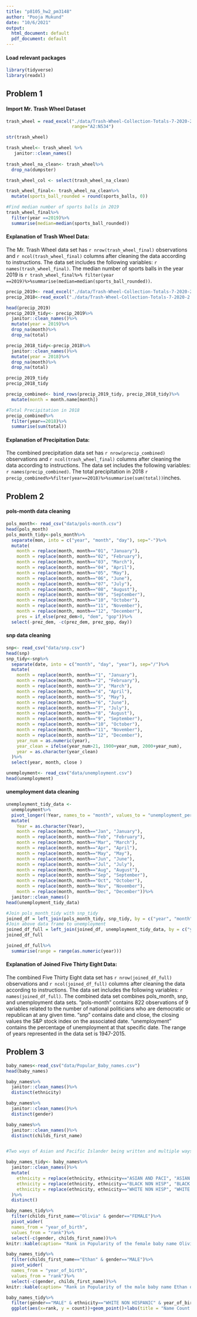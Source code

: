 ```yaml
---
title: "p8105_hw2_pm3148"
author: "Pooja Mukund"
date: "10/6/2021"
output:
  html_document: default
  pdf_document: default
---
```


#### Load relevant packages
```r
library(tidyverse)
library(readxl)
```
## Problem 1
#### Import Mr. Trash Wheel Dataset
```r
trash_wheel = read_excel("./data/Trash-Wheel-Collection-Totals-7-2020-2.xlsx", 
                         range="A2:N534")

str(trash_wheel)

trash_wheel<- trash_wheel %>%
   janitor::clean_names()
  
trash_wheel_na_clean<- trash_wheel%>%
  drop_na(dumpster)
```

```r
trash_wheel_col <- select(trash_wheel_na_clean)

trash_wheel_final<- trash_wheel_na_clean%>%
  mutate(sports_ball_rounded = round(sports_balls, 0))

#Find median number of sports balls in 2019
trash_wheel_final%>%
  filter(year ==2019)%>%
  summarise(median=median(sports_ball_rounded))
```
#### Explanation of Trash Wheel Data: 

The Mr. Trash Wheel data set has `r nrow(trash_wheel_final)` observations and `r ncol(trash_wheel_final)` columns after cleaning the data according to instructions. The data set includes the following variables: `r names(trash_wheel_final)`. The median number of sports balls in the year 2019 is `r trash_wheel_final%>% filter(year ==2019)%>%summarise(median=median(sports_ball_rounded))`.  

```r
precip_2019<- read_excel("./data/Trash-Wheel-Collection-Totals-7-2020-2.xlsx", 6, skip=1)
precip_2018<-read_excel("./data/Trash-Wheel-Collection-Totals-7-2020-2.xlsx", 7, skip=1)

head(precip_2019)
precip_2019_tidy<- precip_2019%>%
  janitor::clean_names()%>%
  mutate(year = 2019)%>%
  drop_na(month)%>%
  drop_na(total)

precip_2018_tidy<-precip_2018%>%
  janitor::clean_names()%>%
  mutate(year = 2018)%>%
  drop_na(month)%>%
  drop_na(total)

precip_2019_tidy
precip_2018_tidy

precip_combined<- bind_rows(precip_2019_tidy, precip_2018_tidy)%>%
  mutate(month = month.name[month])

#Total Precipitation in 2018
precip_combined%>%
  filter(year==2018)%>%
  summarise(sum(total))

```
#### Explanation of Precipitation Data: 

The combined precipitation data set has `r nrow(precip_combined)` observations and `r ncol(trash_wheel_final)` columns after cleaning the data according to instructions. The data set includes the following variables: `r names(precip_combined)`. The total precipitation in 2018 `r precip_combined%>%filter(year==2018)%>%summarise(sum(total))`inches.  

## Problem 2
#### pols-month data cleaning 
```r
pols_month<- read_csv("data/pols-month.csv")
head(pols_month)
pols_month_tidy<-pols_month%>%
  separate(mon, into = c("year", "month", "day"), sep="-")%>%
  mutate(
    month = replace(month, month=="01", "January"),
    month = replace(month, month=="02", "February"),
    month = replace(month, month=="03", "March"),
    month = replace(month, month=="04", "April"),
    month = replace(month, month=="05", "May"),
    month = replace(month, month=="06", "June"),
    month = replace(month, month=="07", "July"),
    month = replace(month, month=="08", "August"),
    month = replace(month, month=="09", "September"),
    month = replace(month, month=="10", "October"),
    month = replace(month, month=="11", "November"),
    month = replace(month, month=="12", "December"),
    pres = if_else(prez_dem>0, "dem", "gop"))%>%
  select(-prez_dem, -c(prez_dem, prez_gop, day))

```
#### snp data cleaning 
```r
snp<- read_csv("data/snp.csv")
head(snp)
snp_tidy<-snp%>%
  separate(date, into = c("month", "day", "year"), sep="/")%>%
  mutate(
    month = replace(month, month=="1", "January"),
    month = replace(month, month=="2", "February"),
    month = replace(month, month=="3", "March"),
    month = replace(month, month=="4", "April"),
    month = replace(month, month=="5", "May"),
    month = replace(month, month=="6", "June"),
    month = replace(month, month=="7", "July"),
    month = replace(month, month=="8", "August"),
    month = replace(month, month=="9", "September"),
    month = replace(month, month=="10", "October"),
    month = replace(month, month=="11", "November"),
    month = replace(month, month=="12", "December"),
    year_num = as.numeric(year), 
    year_clean = ifelse(year_num>21, 1900+year_num, 2000+year_num), 
    year = as.character(year_clean)
  )%>%
  select(year, month, close )
```
```r
unemployment<- read_csv("data/unemployment.csv")
head(unemployment)
```
#### unemployment data cleaning 
```r
unemployment_tidy_data <- 
  unemployment%>%
  pivot_longer(!Year, names_to = "month", values_to = "unemployment_percentage")%>%
  mutate(
    Year = as.character(Year),
    month = replace(month, month=="Jan", "January"),
    month = replace(month, month=="Feb", "February"),
    month = replace(month, month=="Mar", "March"),
    month = replace(month, month=="Apr", "April"),
    month = replace(month, month=="May", "May"),
    month = replace(month, month=="Jun", "June"),
    month = replace(month, month=="Jul", "July"),
    month = replace(month, month=="Aug", "August"),
    month = replace(month, month=="Sep", "September"),
    month = replace(month, month=="Oct", "October"),
    month = replace(month, month=="Nov", "November"),
    month = replace(month, month=="Dec", "December"))%>%
  janitor::clean_names()
head(unemployment_tidy_data)
```

```r
#Join pols_month_tidy with snp_tidy
joined_df = left_join(pols_month_tidy, snp_tidy, by = c("year", "month"))
#Join above data frame to unemployment
joined_df_full = left_join(joined_df, unemployment_tidy_data, by = c("year", "month"))
joined_df_full

joined_df_full%>%
  summarise(range = range(as.numeric(year)))
```
#### Explanation of Joined Five Thirty Eight Data: 
The combined Five Thirty Eight data set has `r nrow(joined_df_full)` observations and `r ncol(joined_df_full)` columns after cleaning the data according to instructions. The data set includes the following variables: `r names(joined_df_full)`. The combined data set combines pols_month, snp, and unemployment data sets.  "pols-month” contains 822 observations of 9 variables related to the number of national politicians who are democratic or republican at any given time. "snp" contains date and close, the closing values the S&P stock index on the associated date. "unemployment" contains the percentage of unemployment at that specific date. The range of years represented in the data set is 1947-2015. 

## Problem 3 

```r
baby_names<-read_csv("data/Popular_Baby_names.csv")
head(baby_names)

baby_names%>%
  janitor::clean_names()%>%
  distinct(ethnicity)

baby_names%>%
  janitor::clean_names()%>%
  distinct(gender)

baby_names%>%
  janitor::clean_names()%>%
  distinct(childs_first_name)


#Two ways of Asian and Pacific Islander being written and multiple ways of black non-Hispanic, and white non-Hispanic being written. Gender and first name variables look tidy already. 

baby_names_tidy<- baby_names%>%
  janitor::clean_names()%>%
  mutate(
    ethnicity = replace(ethnicity, ethnicity=="ASIAN AND PACI", "ASIAN AND PACIFIC ISLANDER"), 
    ethnicity = replace(ethnicity, ethnicity=="BLACK NON HISP", "BLACK NON HISPANIC"),
    ethnicity = replace(ethnicity, ethnicity=="WHITE NON HISP", "WHITE NON HISPANIC")
  )%>%
  distinct()

baby_names_tidy%>%
  filter(childs_first_name=="Olivia" & gender=="FEMALE")%>%
  pivot_wider(
  names_from = "year_of_birth", 
  values_from = "rank")%>%
  select(-c(gender, childs_first_name))%>%
knitr::kable(caption= "Rank in Popularity of the female baby name Olivia over time")
```
```r
baby_names_tidy%>%
  filter(childs_first_name=="Ethan" & gender=="MALE")%>%
  pivot_wider(
  names_from = "year_of_birth", 
  values_from = "rank")%>%
  select(-c(gender, childs_first_name))%>%
knitr::kable(caption= "Rank in Popularity of the male baby name Ethan over time")
```

```r
baby_names_tidy%>%
  filter(gender=="MALE" & ethnicity=="WHITE NON HISPANIC" & year_of_birth==2016)%>%
  ggplot(aes(x=rank, y = count))+geom_point()+labs(title = "Name Count vs. Name Rank for year 2016")
```


